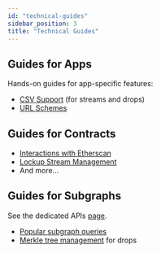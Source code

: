 ```yaml
---
id: "technical-guides"
sidebar_position: 3
title: "Technical Guides"
---
```


## Guides for Apps

Hands-on guides for app-specific features:

- [CSV Support](/apps/guides/csv-support) (for streams and drops)
- [URL Schemes](/apps/guides/url-schemes)

## Guides for Contracts

- [Interactions with Etherscan](/guides/lockup/examples/etherscan)
- [Lockup Stream Management](/guides/lockup/examples/stream-management/withdraw)
- And more...

## Guides for Subgraphs

See the dedicated APIs [page](/api/overview).

- [Popular subgraph queries](/api/lockup/the-graph/queries)
- [Merkle tree management](/api/drops/merkle-api/examples) for drops
